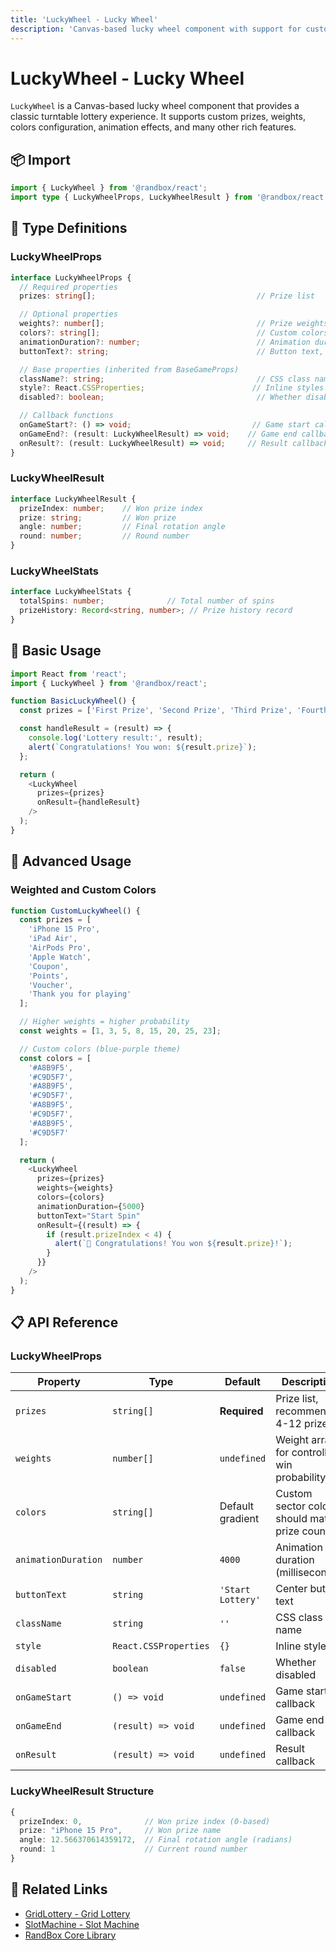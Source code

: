 ```yaml
---
title: 'LuckyWheel - Lucky Wheel'
description: 'Canvas-based lucky wheel component with support for custom prizes, weights, colors configuration and smooth rotation animations'
---
```


# LuckyWheel - Lucky Wheel

`LuckyWheel` is a Canvas-based lucky wheel component that provides a classic turntable lottery experience. It supports custom prizes, weights, colors configuration, animation effects, and many other rich features.

## 📦 Import

```typescript
import { LuckyWheel } from '@randbox/react';
import type { LuckyWheelProps, LuckyWheelResult } from '@randbox/react';
```

## 🎯 Type Definitions

### LuckyWheelProps

```typescript
interface LuckyWheelProps {
  // Required properties
  prizes: string[];                                    // Prize list

  // Optional properties
  weights?: number[];                                  // Prize weights
  colors?: string[];                                   // Custom colors
  animationDuration?: number;                          // Animation duration (ms), default 4000
  buttonText?: string;                                 // Button text, default "Start Lottery"

  // Base properties (inherited from BaseGameProps)
  className?: string;                                  // CSS class name
  style?: React.CSSProperties;                        // Inline styles
  disabled?: boolean;                                  // Whether disabled

  // Callback functions
  onGameStart?: () => void;                           // Game start callback
  onGameEnd?: (result: LuckyWheelResult) => void;    // Game end callback
  onResult?: (result: LuckyWheelResult) => void;     // Result callback
}
```

### LuckyWheelResult

```typescript
interface LuckyWheelResult {
  prizeIndex: number;    // Won prize index
  prize: string;         // Won prize
  angle: number;         // Final rotation angle
  round: number;         // Round number
}
```

### LuckyWheelStats

```typescript
interface LuckyWheelStats {
  totalSpins: number;              // Total number of spins
  prizeHistory: Record<string, number>; // Prize history record
}
```

## 🚀 Basic Usage

```typescript
import React from 'react';
import { LuckyWheel } from '@randbox/react';

function BasicLuckyWheel() {
  const prizes = ['First Prize', 'Second Prize', 'Third Prize', 'Fourth Prize', 'Fifth Prize', 'Sixth Prize'];

  const handleResult = (result) => {
    console.log('Lottery result:', result);
    alert(`Congratulations! You won: ${result.prize}`);
  };

  return (
    <LuckyWheel
      prizes={prizes}
      onResult={handleResult}
    />
  );
}
```

## 🎨 Advanced Usage

### Weighted and Custom Colors

```typescript
function CustomLuckyWheel() {
  const prizes = [
    'iPhone 15 Pro',
    'iPad Air',
    'AirPods Pro',
    'Apple Watch',
    'Coupon',
    'Points',
    'Voucher',
    'Thank you for playing'
  ];

  // Higher weights = higher probability
  const weights = [1, 3, 5, 8, 15, 20, 25, 23];

  // Custom colors (blue-purple theme)
  const colors = [
    '#A8B9F5',
    '#C9D5F7',
    '#A8B9F5',
    '#C9D5F7',
    '#A8B9F5',
    '#C9D5F7',
    '#A8B9F5',
    '#C9D5F7'
  ];

  return (
    <LuckyWheel
      prizes={prizes}
      weights={weights}
      colors={colors}
      animationDuration={5000}
      buttonText="Start Spin"
      onResult={(result) => {
        if (result.prizeIndex < 4) {
          alert(`🎉 Congratulations! You won ${result.prize}!`);
        }
      }}
    />
  );
}
```

## 📋 API Reference

### LuckyWheelProps

| Property | Type | Default | Description |
|----------|------|---------|-------------|
| `prizes` | `string[]` | **Required** | Prize list, recommended 4-12 prizes |
| `weights` | `number[]` | `undefined` | Weight array for controlling win probability |
| `colors` | `string[]` | Default gradient | Custom sector colors, should match prize count |
| `animationDuration` | `number` | `4000` | Animation duration (milliseconds) |
| `buttonText` | `string` | `'Start Lottery'` | Center button text |
| `className` | `string` | `''` | CSS class name |
| `style` | `React.CSSProperties` | `{}` | Inline styles |
| `disabled` | `boolean` | `false` | Whether disabled |
| `onGameStart` | `() => void` | `undefined` | Game start callback |
| `onGameEnd` | `(result) => void` | `undefined` | Game end callback |
| `onResult` | `(result) => void` | `undefined` | Result callback |

### LuckyWheelResult Structure

```typescript
{
  prizeIndex: 0,              // Won prize index (0-based)
  prize: "iPhone 15 Pro",     // Won prize name
  angle: 12.566370614359172,  // Final rotation angle (radians)
  round: 1                    // Current round number
}
```

## 🔗 Related Links

- [GridLottery - Grid Lottery](/en/docs/react/grid-lottery)
- [SlotMachine - Slot Machine](/en/docs/react/slot-machine)
- [RandBox Core Library](/en/docs/basics)
